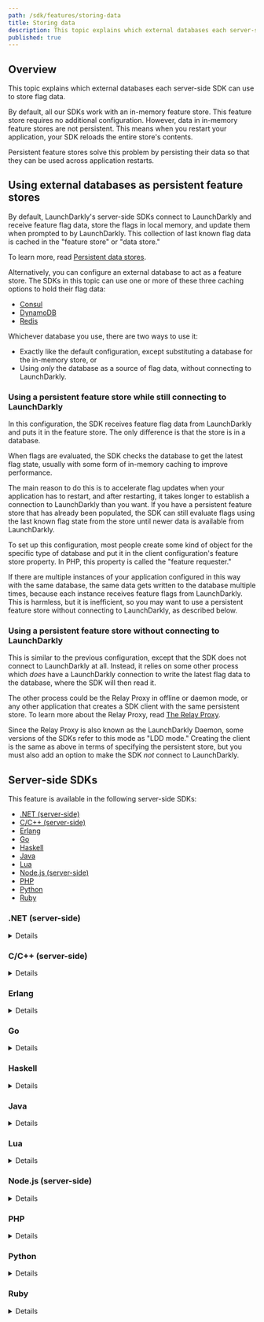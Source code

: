 ```yaml
---
path: /sdk/features/storing-data
title: Storing data
description: This topic explains which external databases each server-side SDK can use to store flag data.
published: true
---
```


## Overview

This topic explains which external databases each server-side SDK can use to store flag data.

By default, all our SDKs work with an in-memory feature store. This feature store requires no additional configuration. However, data in in-memory feature stores are not persistent. This means when you restart your application, your SDK reloads the entire store's contents.

Persistent feature stores solve this problem by persisting their data so that they can be used across application restarts.

## Using external databases as persistent feature stores

By default, LaunchDarkly's server-side SDKs connect to LaunchDarkly and receive feature flag data, store the flags in local memory, and update them when prompted to by LaunchDarkly. This collection of last known flag data is cached in the "feature store" or "data store."

To learn more, read [Persistent data stores](/sdk/concepts/data-stores).

Alternatively, you can configure an external database to act as a feature store. The SDKs in this topic can use one or more of these three caching options to hold their flag data:

* [Consul](/sdk/features/storing-data/consul)
* [DynamoDB](/sdk/features/storing-data/dynamodb)
* [Redis](/sdk/features/storing-data/redis)

Whichever database you use, there are two ways to use it:

- Exactly like the default configuration, except substituting a database for the in-memory store, or
- Using _only_ the database as a source of flag data, without connecting to LaunchDarkly.

### Using a persistent feature store while still connecting to LaunchDarkly

In this configuration, the SDK receives feature flag data from LaunchDarkly and puts it in the feature store. The only difference is that the store is in a database.

When flags are evaluated, the SDK checks the database to get the latest flag state, usually with some form of in-memory caching to improve performance.

The main reason to do this is to accelerate flag updates when your application has to restart, and after restarting, it takes longer to establish a connection to LaunchDarkly than you want. If you have a persistent feature store that has already been populated, the SDK can still evaluate flags using the last known flag state from the store until newer data is available from LaunchDarkly.

To set up this configuration, most people create some kind of object for the specific type of database and put it in the client configuration's feature store property. In PHP, this property is called the "feature requester."

If there are multiple instances of your application configured in this way with the same database, the same data gets written to the database multiple times, because each instance receives feature flags from LaunchDarkly. This is harmless, but it is inefficient, so you may want to use a persistent feature store without connecting to LaunchDarkly, as described below.

### Using a persistent feature store without connecting to LaunchDarkly

This is similar to the previous configuration, except that the SDK does not connect to LaunchDarkly at all. Instead, it relies on some other process which _does_ have a LaunchDarkly connection to write the latest flag data to the database, where the SDK will then read it.

The other process could be the Relay Proxy in offline or daemon mode, or any other application that creates a SDK client with the same persistent store. To learn more about the Relay Proxy, read [The Relay Proxy](/home/relay-proxy).

Since the Relay Proxy is also known as the LaunchDarkly Daemon, some versions of the SDKs refer to this mode as "LDD mode." Creating the client is the same as above in terms of specifying the persistent store, but you must also add an option to make the SDK _not_ connect to LaunchDarkly.

## Server-side SDKs

This feature is available in the following server-side SDKs:

* [.NET (server-side)](#net-server-side)
* [C/C++ (server-side)](#cc-server-side)
* [Erlang](#erlang)
* [Go](#go)
* [Haskell](#haskell)
* [Java](#java)
* [Lua](#lua)
* [Node.js (server-side)](#nodejs-server-side)
* [PHP](#php)
* [Python](#python)
* [Ruby](#ruby)

### .NET (server-side)

<Details summary="Expand .NET (server-side) code sample">

The .NET SDK can use [Consul](/sdk/features/storing-data/consul#net-server-side), [DynamoDB](/sdk/features/storing-data/dynamodb#net-server-side), or [Redis](/sdk/features/storing-data/redis#net-server-side) to hold flag data.

To use a persistent feature store while connecting to LaunchDarkly:

<CodeTabs
  defaultValue="dotnet6"
  values={[
    { label: '.NET', value: 'dotnet6', },
    { label: '.NET SDK versions 5.14.x and earlier', value: 'dotnet5', },
  ]
}>

<CodeTabItem value="dotnet6">

```csharp
using LaunchDarkly.Sdk.Server;
using LaunchDarkly.Sdk.Server.Integrations;

var config = Configuration.Builder(sdkKey)
    .DataStore(
        Components.PersistentDataStore(
            SomeDatabaseName.DataStore()
        )
    )
    .Build();
```

</CodeTabItem>
<CodeTabItem value="dotnet5">

```csharp
using LaunchDarkly.Client;

var store = createSomeKindOfFeatureStore();
var config = Configuration.Builder(sdkKey)
    .FeatureStoreFactory(store)
    .Build();
```

</CodeTabItem>
</CodeTabs>

To learn more, read [`ConfigurationBuilder.DataStore`](https://launchdarkly.github.io/dotnet-server-sdk/api/LaunchDarkly.Sdk.Server.ConfigurationBuilder.html#DataStore).

To use a persistent feature store without connecting to LaunchDarkly, use the `DataStore` builder method as above, and then use [`Components.ExternalUpdatesOnly`](https://launchdarkly.github.io/dotnet-server-sdk/api/LaunchDarkly.Sdk.Server.Components.html#LaunchDarkly_Sdk_Server_Components_ExternalUpdatesOnly) to configure daemon mode. To learn more, read [Using daemon mode](/sdk/features/relay-proxy-configuration/daemon-mode#net-server-side).
</Details>

### C/C++ (server-side)

<Details summary="Expand C/C++ (server-side) code sample">

The C/C++ SDK can use [Redis](/sdk/features/storing-data/redis#cc-server-side) to hold flag data.

To use a persistent feature store while connecting to LaunchDarkly:

<CodeTabs
  defaultValue="c"
  values={[
    { label: 'C', value: 'c', }
  ]
}>

<CodeTabItem value="c">

```c
#include <launchdarkly/api.h>

struct LDConfig *config = LDConfigNew("my-key");

struct LDStoreInterface *store = ConstructYourFeatureStoreInterface();

LDConfigSetFeatureStoreBackend(config, store);
```

</CodeTabItem>
</CodeTabs>

To use a persistent feature store without connecting to LaunchDarkly, use `LDConfigSetFeatureStoreBackend` as above, and then use [`LDConfigSetUseLDD`](https://launchdarkly.github.io/c-server-sdk/config_8h.html#a1adabf587a063f4a2c97bb5927458963) to configure daemon mode. To learn more, read [Using daemon mode](/sdk/features/relay-proxy-configuration/daemon-mode#cc-server-side).
</Details>

### Erlang

<Details summary="Expand Erlang code sample">

The Erlang SDK can use [Redis](/sdk/features/storing-data/redis#erlang) to hold flag data.

To use a persistent feature store while connecting to LaunchDarkly:

<CodeTabs
  defaultValue="erlang"
  values={[
    { label: 'Erlang', value: 'erlang', }
  ]
}>

<CodeTabItem value="erlang">

```erlang
LdOptions = #{
  feature_store => your_feature_store
},
ldclient:start_instance("your_sdk_key", LdOptions).
```

</CodeTabItem>
</CodeTabs>

To use a persistent feature store without connecting to LaunchDarkly, set the `feature_store` property as above, and then set the `use_ldd` option to configure daemon mode. To learn more, read [Using daemon mode](/sdk/features/relay-proxy-configuration/daemon-mode#erlang).
</Details>

### Go

<Details summary="Expand Go code sample">

The Go SDK can use [Consul](/sdk/features/storing-data/consul#go), [DynamoDB](/sdk/features/storing-data/dynamodb#go), or [Redis](/sdk/features/storing-data/redis#go) to hold flag data.

To use a persistent feature store while connecting to LaunchDarkly:

<CodeTabs
  defaultValue="go"
  values={[
    { label: 'Go', value: 'go', }
  ]
}>

<CodeTabItem value="go">

```go
import (
    ld "gopkg.in/launchdarkly/go-server-sdk.v5"
    "gopkg.in/launchdarkly/go-server-sdk.v5/ldcomponents"
    examplepackage "github.com/launchdarkly/go-server-sdk-some-example-database"
)

var config ld.Config
config.DataStore = ldcomponents.PersistentDataStore(
    examplepackage.DataStore().SomeStoreOptions(),
)
client := ld.MakeCustomClient(sdkKey, config, waitTime)
```

</CodeTabItem>
</CodeTabs>

To learn more, read [`PersistentDataStore`](https://pkg.go.dev/gopkg.in/launchdarkly/go-server-sdk.v5/ldcomponents#PersistentDataStore).

To use a persistent feature store without connecting to LaunchDarkly, use `PersistentDataStore()` as above, and then use [`ExternalUpdatesOnly()`](https://pkg.go.dev/gopkg.in/launchdarkly/go-server-sdk.v5/ldcomponents#ExternalUpdatesOnly) to configure daemon mode. To learn more, read [Using daemon mode](/sdk/features/relay-proxy-configuration/daemon-mode#go).
</Details>

### Haskell

<Details summary="Expand Haskell code sample">

The Haskell SDK can use [Redis](/sdk/features/storing-data/redis#haskell) to hold flag data.

To use a persistent feature store while connecting to LaunchDarkly:

<CodeTabs
  defaultValue="haskell"
  values={[
    { label: 'Haskell', value: 'haskell', }
  ]
}>


<CodeTabItem value="haskell">

```haskell
import LaunchDarkly.Server

main = do
    backend <- makeYourBackendInterface

    let config = configSetStoreBackend backend $ makeConfig "your_sdk_key"

    client <- makeClient config
```

</CodeTabItem>
</CodeTabs>

To use a persistent feature store without connecting to LaunchDarkly, use `configSetStoreBackend` as above, and then use `configSetUseLdd` to configure daemon mode. To learn more, read [Using daemon mode](/sdk/features/relay-proxy-configuration/daemon-mode#haskell).
</Details>

### Java

<Details summary="Expand Java code sample">

The Java SDK can use [Consul](/sdk/features/storing-data/consul#java), [DynamoDB](/sdk/features/storing-data/dynamodb#java), or [Redis](/sdk/features/storing-data/redis#java) to hold flag data.

To use a persistent feature store while connecting to LaunchDarkly:

<CodeTabs
  defaultValue="java"
  values={[
    { label: 'Java', value: 'java', }
  ]
}>

<CodeTabItem value="java">

```java
import com.launchdarkly.sdk.server.*;
import com.launchdarkly.sdk.server.integrations.*;

LDConfig config = new LDConfig.Builder()
  .dataStore(
    Components.persistentDataStore(
      SomeDatabaseName.dataStore(storeOptions)
    )
  )
  .build();
LDClient client = new LDClient(sdkKey, config);
```

</CodeTabItem>
</CodeTabs>

To learn more, read [`Components.persistentDataStore`](https://javadoc.io/static/com.launchdarkly/launchdarkly-java-server-sdk/5.0.0/com/launchdarkly/sdk/server/Components.html#persistentDataStore-com.launchdarkly.sdk.server.interfaces.PersistentDataStoreFactory-).

To use a persistent feature store without connecting to LaunchDarkly, use `persistentDataStore` as above, and then use [`externalUpdatesOnly`](https://javadoc.io/static/com.launchdarkly/launchdarkly-java-server-sdk/5.0.0/com/launchdarkly/sdk/server/Components.html#externalUpdatesOnly--m) to configure daemon mode. To learn more, read [Using daemon mode](/sdk/features/relay-proxy-configuration/daemon-mode#java).
</Details>

### Lua

<Details summary="Expand Lua code sample">

The module `launchdarkly_server_sdk_redis` allows feature flag data to be cached with Redis. To learn more, read [Redis](/sdk/features/storing-data/redis#lua).

To use a persistent feature store while connecting to LaunchDarkly:

<CodeTabs
  defaultValue="lua"
  values={[
    { label: 'Lua', value: 'lua', }
  ]
}>

<CodeTabItem value="lua">

```lua
local l = require("launchdarkly_server_sdk")

local backend = makeYourBackendInterface()

local c = l.clientInit({
    key                 = "your_sdk_key",
    featureStoreBackend = backend
)}
```

</CodeTabItem>
</CodeTabs>

To use a persistent feature store without connecting to LaunchDarkly, set the `featureStoreBackend` as above, and then set the `useLDD` property to configure daemon mode. To learn more, read [Using daemon mode](/sdk/features/relay-proxy-configuration/daemon-mode#lua).
</Details>

### Node.js (server-side)

<Details summary="Expand Node.js (server-side) code sample">

The Node.js SDK can use [Consul](/sdk/features/storing-data/consul#nodejs-server-side), [DynamoDB](/sdk/features/storing-data/dynamodb#nodejs-server-side), or [Redis](/sdk/features/storing-data/redis#nodejs-server-side) to hold flag data.

To use a persistent feature store while connecting to LaunchDarkly:

<CodeTabs
  defaultValue="js"
  values={[
    { label: 'JavaScript', value: 'js', },
    { label: 'TypeScript', value: 'ts', },
  ]
}>

<CodeTabItem value="js">

```js
const ld = require('launchdarkly-node-server-sdk');

const store = SomeKindOfFeatureStore(storeOptions);
const config = {
  featureStore: store
};
const client = ld.init('YOUR_SDK_KEY', config);
```

</CodeTabItem>
<CodeTabItem value="ts">

```ts
import * as ld from 'launchdarkly-node-server-sdk';

const store = SomeKindOfFeatureStore(storeOptions);

const config: ld.LDOptions = {
  featureStore: store,
};
const client = ld.init('YOUR_SDK_KEY', config);
```

</CodeTabItem>
</CodeTabs>

To use a persistent feature store without connecting to LaunchDarkly, set the `featureStore` property as above, and then set the `useLdd` property to configure daemon mode. To learn more, read [Using daemon mode](/sdk/features/relay-proxy-configuration/daemon-mode#nodejs-server-side).
</Details>

### PHP

<Details summary="Expand PHP code sample">

The PHP SDK can use [Consul](/sdk/features/storing-data/consul), [DynamoDB](/sdk/features/storing-data/dynamodb), or [Redis](/sdk/features/storing-data/redis) to get flag data.

Unlike other server-side SDKs, the PHP SDK cannot connect to LaunchDarkly while using a database as a backing store. It can only read from a database that has been populated by the [Relay Proxy](/home/relay-proxy), or by another application that uses a server-side LaunchDarkly SDK. To learn more, read [Using daemon mode](/home/relay-proxy/using#using-daemon-mode).

Another difference from other SDKs is that the PHP SDK does not have an in-memory cache for database queries. This is because in PHP, the entire in-memory application state is normally discarded after each request. Therefore, in code examples for PHP you will not see a cache TTL parameter.

To read from a persistent feature store without connecting to LaunchDarkly:

<CodeTabs
  defaultValue="php"
  values={[
    { label: 'PHP', value: 'php', },
    { label: 'PHP SDK 3.4.x and earlier', value: 'php34', },
  ]
}>

<CodeTabItem value="php">

```php
$client = new LaunchDarkly\LDClient("your_sdk_key", [
    'feature_requester' => LaunchDarkly\Integrations\NameOfDatabase::featureRequester()
]);
```

</CodeTabItem>
<CodeTabItem value="php34">

```php
$client = new LaunchDarkly\LDClient("your_sdk_key", [
    'feature_requester_class' => 'LaunchDarkly\NameOfDatabaseFeatureRequester'
]);
```

</CodeTabItem>
</CodeTabs>

Prior to version 4.0, the database integrations were included in the main PHP SDK package. Starting in version 4.0, they are in separate packages.
</Details>

### Python

<Details summary="Expand Python code sample">

The Python SDK can use [Consul](/sdk/features/storing-data/consul), [DynamoDB](/sdk/features/storing-data/dynamodb), or [Redis](/sdk/features/storing-data/redis) to hold flag data.

To use a persistent feature store while connecting to LaunchDarkly:

<CodeTabs
  defaultValue="py"
  values={[
    { label: 'Python', value: 'py', }
  ]
}>


<CodeTabItem value="py">

```python
import ldclient
from ldclient.config import Config

store = SomeKindOfFeatureStore(store_options)
config = Config(feature_store=store)
ldclient.set_config(config)
```

</CodeTabItem>
</CodeTabs>

To use a persistent feature store without connecting to LaunchDarkly, set the `feature_store` property as above, and then set the `use_ldd` property to configure daemon mode. To learn more, read [Using daemon mode](/sdk/features/relay-proxy-configuration/daemon-mode#python).
</Details>

### Ruby

<Details summary="Expand Ruby code sample">

The Ruby SDK can use [Consul](/sdk/features/storing-data/consul), [DynamoDB](/sdk/features/storing-data/dynamodb), or [Redis](/sdk/features/storing-data/redis) to hold flag data.

These adapters are implemented in the `LaunchDarkly::Integrations::Redis`, `LaunchDarkly::Integrations::DynamoDB`, and `LaunchDarkly::Integrations::Consul` modules. To use them, call the `new_feature_store` method in the module, and put the returned object in the `feature_store` property of your client configuration.

To use a persistent feature store while connecting to LaunchDarkly:

<CodeTabs
  defaultValue="ruby"
  values={[
    { label: 'Ruby', value: 'ruby', }
  ]
}>

<CodeTabItem value="ruby">

```ruby
require 'ldclient-rb'

store = SomeKindOfFeatureStore.new(storeOptions)
config = LaunchDarkly::Config.new(
  feature_store: store
)
client = LaunchDarkly::Client.new(sdk_key, config)
```

</CodeTabItem>
</CodeTabs>

To use a persistent feature store without connecting to LaunchDarkly, set the `feature_store` property as above, and then set the `use_ldd` property to configure daemon mode. To learn more, read [Using daemon mode](/sdk/features/relay-proxy-configuration/daemon-mode#ruby).
</Details>
